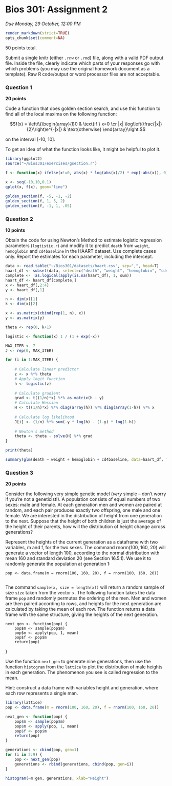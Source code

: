 # Bios 301: Assignment 2 #

*Due Monday, 29 October, 12:00 PM*

```r
render_markdown(strict=TRUE)
opts_chunk$set(comment=NA)
```

50 points total.

Submit a single knitr (either `.rnw` or `.rmd`) file, along with a valid PDF output file. Inside the file, clearly indicate which parts of your responses go with which problems (you may use the original homework document as a template). Raw R code/output or word processor files are not acceptable. 

### Question 1 ###

**20 points**

Code a function that does golden section search, and use this function to find all of the local maxima on the following function:

$$f(x) = \left\\{\begin{array}{l}0 & \text{if } x=0 \cr
|x| \log\left(\frac{|x|}{2}\right)e^{-|x|} & \text{otherwise}
\end{array}\right.$$

on the interval [-10, 10]. 

To get an idea of what the function looks like, it might be helpful to plot it.

```r
library(ggplot2)
source("~/Bios301/exercises/gsection.r")

f <- function(x) ifelse(x!=0, abs(x) * log(abs(x)/2) * exp(-abs(x)), 0)
        
x <- seq(-10,10,0.1)
qplot(x, f(x), geom="line")    

golden_section(f, -5, -1, -2)
golden_section(f, 1, 5, 2)
golden_section(f, -1, 1, .05)
```

### Question 2 ###

**10 points**
    
Obtain the code for using Newton's Method to estimate logistic regression parameters (`logtistic.r`) and modify it to predict `death` from `weight`, `hemoglobin` and `cd4baseline` in the HAART dataset. Use complete cases only. Report the estimates for each parameter, including the intercept.

```r

data <- read.table("~/Bios301/datasets/haart.csv", sep=",", head=T)
haart_df <- subset(data, select=c("death", "weight", "hemoglobin", "cd4baseline"))
complete <- !as.logical(apply(is.na(haart_df), 1, sum))
haart_df <- haart_df[complete,]
x <- haart_df[,2:4]
y <- haart_df[,1]

n <- dim(x)[1]
k <- dim(x)[2]

x <- as.matrix(cbind(rep(1, n), x))
y <- as.matrix(y)

theta <- rep(0, k+1)

logistic <- function(x) 1 / (1 + exp(-x))

MAX_ITER <- 7
J <- rep(0, MAX_ITER)

for (i in 1:MAX_ITER) {
    
    # Calculate linear predictor
    z <- x %*% theta
    # Apply logit function
    h <- logistic(z)
    
    # Calculate gradient
    grad <- t((1/n)*x) %*% as.matrix(h - y)
    # Calculate Hessian
    H <- t((1/n)*x) %*% diag(array(h)) %*% diag(array(1-h)) %*% x
    
    # Calculate log likelihood
    J[i] <- (1/n) %*% sum(-y * log(h) - (1-y) * log(1-h))
    
    # Newton's method
    theta <- theta - solve(H) %*% grad
}

print(theta)

summary(glm(death ~ weight + hemoglobin + cd4baseline, data=haart_df, family=binomial(logit)))

```

### Question 3 ###

**20 points**

Consider the following very simple genetic model (*very* simple -- don't worry if you're not a geneticist!). A population consists of equal numbers of two sexes: male and female. At each generation men and women are paired at random, and each pair produces exactly two offspring, one male and one female. We are interested in the distribution of height from one generation to the next. Suppose that the height of both children is just the average of the height of their parents, how will the distribution of height change across generations?

Represent the heights of the current generation as a dataframe with two variables, m and f, for the two sexes. The command rnorm(100, 160, 20) will generate a vector of length 100, according to the normal distribution with mean 160 and standard deviation 20 (see Section 16.5.1). We use it to randomly generate the population at generation 1:

    pop <- data.frame(m = rnorm(100, 160, 20), f = rnorm(100, 160, 20))
        
The command `sample(x, size = length(x))` will return a random sample of size `size` taken from the vector `x`. The following function takes the data frame `pop` and randomly permutes the ordering of the men. Men and women are then paired according to rows, and heights for the next generation are calculated by taking the mean of each row. The function returns a data frame with the same structure, giving the heights of the next generation.
    
    next_gen <- function(pop) { 
        pop$m <- sample(pop$m) 
        pop$m <- apply(pop, 1, mean) 
        pop$f <- pop$m
        return(pop)
   }
       
Use the function `next_gen` to generate nine generations, then use the function `histogram` from the `lattice` to plot the distribution of male heights in each generation. The phenomenon you see is called regression to the mean.

Hint: construct a data frame with variables height and generation, where each row represents a single man.

```r
library(lattice)
pop <- data.frame(m = rnorm(100, 160, 20), f = rnorm(100, 160, 20))

next_gen <- function(pop) { 
    pop$m <- sample(pop$m) 
    pop$m <- apply(pop, 1, mean) 
    pop$f <- pop$m
    return(pop)
}

generations <- cbind(pop, gen=1)
for (i in 2:9) {
    pop <- next_gen(pop)
    generations <- rbind(generations, cbind(pop, gen=i))
}

histogram(~m|gen, generations, xlab="Height")
```

<!-- Mathjax -->
<script type="text/x-mathjax-config">
  MathJax.Hub.Config({
    tex2jax: {
      displayMath: [ ['$$','$$'], ["\\[","\\]"] ],
      inlineMath: [ ['$','$'], ["\\(","\\)"] ],
      processEscapes: true
    }
  });
</script>
<script type="text/javascript"
    src="http://cdn.mathjax.org/mathjax/latest/MathJax.js?config=TeX-AMS-MML_HTMLorMML">
</script>